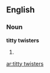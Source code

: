 ==English==

===Noun===
'''titty twisters'''

# {{plural of|[[titty twister]]}}

[[ar:titty twisters]]